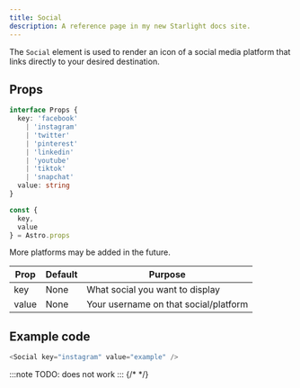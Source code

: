 ```yaml
---
title: Social
description: A reference page in my new Starlight docs site.
---
```



The `Social` element is used to render an icon of a social media platform that links directly to your desired destination.

## Props

```ts
interface Props {
  key: 'facebook' 
    | 'instagram' 
    | 'twitter' 
    | 'pinterest' 
    | 'linkedin' 
    | 'youtube' 
    | 'tiktok' 
    | 'snapchat'
  value: string
}

const {
  key,
  value
} = Astro.props
```

More platforms may be added in the future.

| Prop | Default | Purpose |
| ----------- | ----------- | ----------- |
| key | None | What social you want to display |
| value | None | Your username on that social/platform |


## Example code

```js title="index.astro"
<Social key="instagram" value="example" />
```
:::note
TODO: does not work
:::
{/* <Social key='instagram' value="example" /> */}